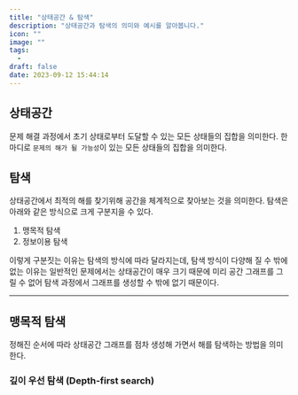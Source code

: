 ```yaml
---
title: "상태공간 & 탐색"
description: "상태공간과 탐색의 의미와 예시를 알아봅니다."
icon: ""
image: ""
tags:
  -
draft: false
date: 2023-09-12 15:44:14
---
```


## 상태공간

문제 해결 과정에서 초기 상태로부터 도달할 수 있는 모든 상태들의 집합을 의미한다.
한 마디로 `문제의 해가 될 가능성`이 있는 모든 상태들의 집합을 의미한다.

## 탐색

상태공간에서 최적의 해를 찾기위해 공간을 체계적으로 찾아보는 것을 의미한다.
탐색은 아래와 같은 방식으로 크게 구분지을 수 있다.

1. 맹목적 탐색
2. 정보이용 탐색

이렇게 구분짓는 이유는 탐색의 방식에 따라 달라지는데,
탐색 방식이 다양해 질 수 밖에 없는 이유는 일반적인 문제에서는 상태공간이 매우 크기 때문에
미리 공간 그래프를 그릴 수 없어 탐색 과정에서 그래프를 생성할 수 밖에 없기 때문이다.

---

## 맹목적 탐색

정해진 순서에 따라 상태공간 그래프를 점차 생성해 가면서 해를 탐색하는 방법을 의미한다.

### 깊이 우선 탐색 (Depth-first search)
